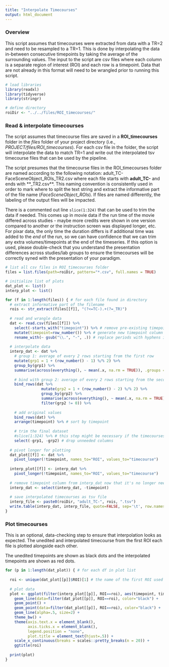 ```yaml
---
title: "Interpolate Timecourses"
output: html_document
---
```


### Overview

This script assumes that timecourses were extracted from data with a TR=2 and need to be resampled to a TR=1. This is done by interpolating the data in-between consecutive timepoints by taking the average of the surrounding values. The input to the script are csv files where each column is a separate region of interest (ROI) and each row is a timepoint. Data that are not already in this format will need to be wrangled prior to running this script.


```r
# load libraries
library(readxl)
library(tidyverse)
library(stringr)

# define directory
roiDir <- "../../files/ROI_timecourses/"

```

### Read & interpolate timecourses

The script assumes that timecourse files are saved in a **ROI_timecourses** folder in the *files* folder of your project directory (i.e., *PROJECT/files/ROI_timecourses*). For each csv file in the folder, the script will interpolate the data to match TR=1 and write out the interpolated tsv timecourse files that can be used by the pipeline.

The script presumes that the timecourse files in the ROI_timecourses folder are named according to the following notation: adult_TC-FaceSceneObject_ROIs_TR2.csv where each file starts with **adult_TC-** and ends with **_TR2.csv**. This naming convention is consistently used in order to mark where to split the text string and extract the informative part of the file name (*FaceSceneObject_ROIs*). If files are named differently, the labeling of the output files will be impacted. 

There is a commented out line `slice(1:324)` that can be used to trim the data if needed. This comes up in movie data if the run time of the movie differed across studies - maybe more credits were shown in one version compared to another or the instruction screen was displayed longer, etc. For pixar data, the only time the duration differs is if additional time was added to the *end* of the run, so we can have confidence that we can trim any extra volumes/timepoints at the end of the timeseries. If this option is used, please double-check that you understand the presentation differences across studies/lab groups to ensure the timecourses will be correctly syned with the presentation of your paradigm.


```r
# list all csv files in ROI_timecourses folder
files = list.files(path=roiDir, pattern="*.csv", full.names = TRUE)

# initialize list of plots
dat_plot <- list()
interp_plot <- list()

for (f in 1:length(files)) { # for each file found in directory
  # extract informative part of the filename
  rois <- str_extract(files[[f]], "(?<=TC-).+(?=_TR)")
  
  # read and wrangle data
  dat <- read.csv(files[[f]]) %>% 
    select(-starts_with("timepoint")) %>% # remove pre-existing timepoint column if present
    mutate(timepoint=row_number()) %>% # generate new timepoint column based on number of rows
    rename_with(~ gsub("\\.", "-", .)) # replace periods with hyphens in column names
  
  # interpolate data
  interp_dat <- dat %>%
    # group 1: average of every 2 rows starting from the first row
    mutate(grp1 = 1 + (row_number() - 1) %/% 2) %>%
    group_by(grp1) %>%
    summarise(across(everything(), ~ mean(.x, na.rm = TRUE)), .groups = 'drop') %>%
    
    # bind with group 2: average of every 2 rows starting from the second row
    bind_rows(dat %>%
                mutate(grp2 = 1 + (row_number() - 2) %/% 2) %>%
                group_by(grp2) %>%
                summarise(across(everything(), ~ mean(.x, na.rm = TRUE)), .groups = 'drop') %>%
                filter(grp2 != 0)) %>%
    
    # add original values
    bind_rows(dat) %>% 
    arrange(timepoint) %>% # sort by timepoint
    
    # trim the final dataset
    #slice(1:324) %>% # this step might be necessary if the timecourses were extracted from paradigms that differed in length!
    select(-grp1, -grp2) # drop unneeded columns
  
  # pivot longer for plotting
  dat_plot[[f]] <- dat %>% 
    pivot_longer(!timepoint, names_to="ROI", values_to="timecourse")
  
  interp_plot[[f]] <- interp_dat %>% 
    pivot_longer(!timepoint, names_to="ROI", values_to="timecourse")
  
  # remove timepoint column from interp_dat now that it's no longer needed
  interp_dat <- select(interp_dat, -timepoint)
  
  # save interpolated timecourses as tsv file
  interp_file <- paste0(roiDir, "adult_TC-", rois, ".tsv")
  write.table(interp_dat, interp_file, quote=FALSE, sep='\t', row.names = FALSE)
}

```


### Plot timecourses

This is an optional, data-checking step to ensure that interpolation looks as expected. The unedited and interpolated timecourse from the first ROI each file is plotted alongside each other.

The unedited timepoints are shown as black dots and the interpolated timepoints are shown as red dots.


```r

for (p in 1:length(dat_plot)) { # for each df in plot list
  
  roi <- unique(dat_plot[[p]]$ROI)[1] # the name of the first ROI used for plotting
  
  # plot data
  plot <- ggplot(filter(interp_plot[[p]], ROI==roi), aes(timepoint, timecourse, color="red")) +
    geom_line(data=filter(dat_plot[[p]], ROI==roi), color="black") +
    geom_point() +
    geom_point(data=filter(dat_plot[[p]], ROI==roi), color="black") +
    geom_line(alpha=.5, size=2) +
    theme_bw() +
    theme(axis.text.x = element_blank(),
          axis.ticks.x = element_blank(),
          legend.position = "none",
          plot.title = element_text(hjust=.5)) +
    scale_x_continuous(breaks = scales::pretty_breaks(n = 20)) +
    ggtitle(roi)
  
  print(plot)
}

```


